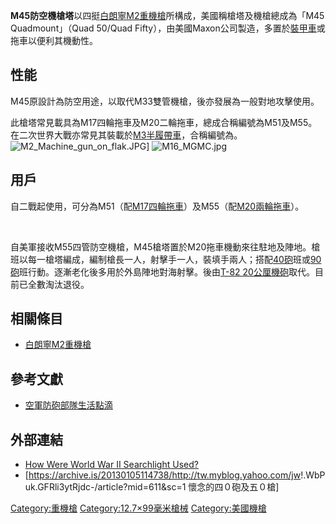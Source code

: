 {{noteTA
|G1=軍事
|G2=長度單位
|G3=Firearms
|1=zh:坦克;zh-hant:坦克;zh-hans:坦克;zh-hk:坦克;zh-tw:戰車;zh-cn:坦克;zh-mo:坦克;
|2=zh:主戰坦克;zh-hant:主戰坦克;zh-hans:主战坦克;zh-hk:主戰坦克;zh-tw:主力戰車;zh-cn:主战坦克;zh-mo:主戰坦克;
|3=zh-hans:驱逐战车;zh-hk:驅逐戰車;zh-tw:驅逐戰車;
|4=zh-hans:步兵战车;zh-hk:步兵戰車;zh-tw:步兵戰車;
|5=zh:輕型坦克;zh-hant:輕型坦克;zh-hans:轻型坦克;zh-hk:輕型坦克;zh-tw:輕戰車;zh-cn:轻型坦克;zh-mo:輕型坦克;
|6=zh:中型坦克;zh-hant:中型坦克;zh-hans:中型坦克;zh-hk:中型坦克;zh-tw:中戰車;zh-cn:中型坦克;zh-mo:中型坦克;
|7=zh:重型坦克;zh-hant:重型坦克;zh-hans:重型坦克;zh-hk:重型坦克;zh-tw:重戰車;zh-cn:重型坦克;zh-mo:重型坦克;
}}
{{Infobox Weapon
|name= M45防空機槍塔
|image= Montaje Maxon.JPG
|image_size= 300px
|caption= 
|origin= {{flag|USA|1912}}
|target=
|type= [[機槍|防空機槍]]
<!-- Type selection -->
|is_ranged=yes
|is_bladed=
|is_explosive=
|is_artillery=yes
|is_vehicle=
<!-- Service history -->
|date= 
|prod_date=
|service=
|used_by={{Flag|United States}}<br />{{Flag|ROC}}
|wars=[[二戰|二戰]]
<!-- Production history -->
|designer= 
|design_date= 
|manufacturer= 
|production_date= 
|number=
|variants=
<!-- General specifications -->
|spec_label=M45<ref>[http://www.robertsarmory.com/quad.htm MULTIPLE CAL. .50 MACHINE GUN MOUNT, M45 "QUADMOUNT"]</ref>
|weight= 全重1,338公斤（包括975公斤的底座系統）
|height=1.94米
|width=2.05米
|length= 1.39米
|part_length=1,140毫米
|crew=1-4人
<!-- Ranged weapon specifications -->
|cartridge= [[12.7×99mm_NATO|.50 BMG]]
|caliber= 12.7×99毫米
|action= [[後座作用|後座作用]]
|mode= [[自動火器|全自動]]
|rate= 1,600—2,200發／分鐘<ref>[http://www.100thww2.org/support/898/898m51.html M51 Multiple .50-Caliber Machine Gun (“Quad Fifty”)]</ref>
|effective range= 1,500公尺（4,900英尺）（有效）<br />4.5公里（15,000英尺）（最大）
|max_range=1.8公里（1.1英里）（水平）<br />2.5公里（1.6英里）（最大）
|velocity=930米／秒
|feed= [[彈鏈|彈鏈]]供彈
|sights=
<!-- Artillery specifications -->
|breech=
|recoil=
|carriage= 
|elevation= -10 ~ 90度
|traverse= 360度
<!-- Bladed weapon specifications -->
|blade_type=
|head_type=
|haft_type=
<!-- Explosive specifications -->
|diameter=
|filling=
|filling_weight=
|detonation=
|yield=
}}

'''M45防空機槍塔'''以四挺[[白朗寧M2重機槍|白朗寧M2重機槍]]所構成，美國稱槍塔及機槍總成為「M45 Quadmount」（Quad 50/Quad Fifty），由美國Maxon公司製造，多置於[[裝甲車|裝甲車]]或拖車以便利其機動性。

== 性能 ==
M45原設計為防空用途，以取代M33雙管機槍，後亦發展為一般對地攻擊使用。

此槍塔常見載具為M17四輪拖車及M20二輪拖車，總成合稱編號為M51及M55。在二次世界大戰亦常見其裝載於[[M3半履帶車|M3半履帶車]]，合稱編號為{{le|M16 MGMC|M16 Multiple Gun Motor Carriage}}。
[[File:M2_Machine_gun_on_flak.JPG|thumb]]]
[[File:M16_MGMC.jpg|thumb]]

== 用戶 ==
;{{USA}}
自二戰起使用，可分為M51（配[[M17四輪拖車|M17四輪拖車]]）及M55（配[[M20兩輪拖車|M20兩輪拖車]]）。

;{{ROC}}
;{{ROCA}}
自美軍接收M55四管防空機槍，M45槍塔置於M20拖車機動來往駐地及陣地。槍班以每一槍塔編成，編制槍長一人，射擊手一人，裝填手兩人；搭配[[波佛斯40公釐高射砲|40砲]]班或[[M1_90公釐砲|90砲]]班行動。逐漸老化後多用於外島陣地對海射擊。後由[[T-75_20毫米機砲|T-82 20公厘機砲]]取代。目前已全數淘汰退役。

==相關條目==
* [[白朗寧M2重機槍|白朗寧M2重機槍]]

== 參考文獻 ==
<div class="references-small">
<references />
* [http://www.adas.url.tw/ADAS-amy.htm 空軍防砲部隊生活點滴] {{Wayback|url=http://www.adas.url.tw/ADAS-amy.htm |date=20201021033854 }}
</div>
== 外部連結 ==
* [http://www.skylighters.org/howalightworks/index.html How Were World War II Searchlight Used?] {{Wayback|url=http://www.skylighters.org/howalightworks/index.html |date=20210125002826 }}
* [https://archive.is/20130105114738/http://tw.myblog.yahoo.com/jw!.WbPuk.GFRli3ytRjdc-/article?mid=611&sc=1 懷念的四０砲及五０槍]

[[Category:重機槍|Category:重機槍]]
[[Category:12.7×99毫米槍械|Category:12.7×99毫米槍械]]
[[Category:美國機槍|Category:美國機槍]]
